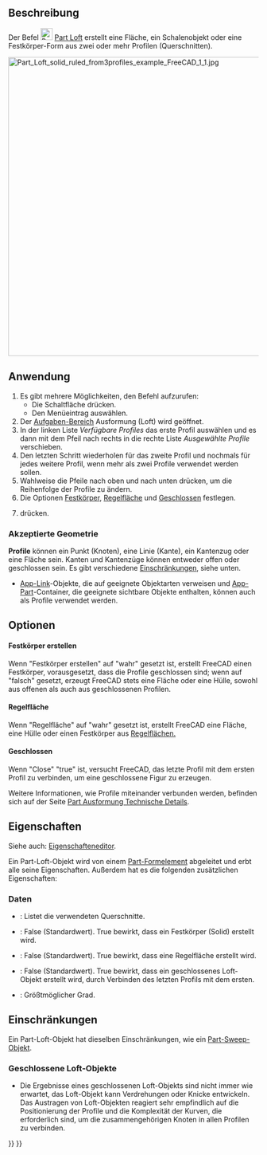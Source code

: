 <languages/>

{{Docnav/de
|[[Part_RuledSurface/de|Regelfläche]]
|[[Part_Sweep/de|Austragung]]
|[[Part_Workbench/de|Part]]
|IconL=Part_RuledSurface.svg
|IconR=Part_Sweep.svg
|IconC=Workbench_Part.svg
}}

{{GuiCommand/de
|Name=Part Loft
|Name=Part Ausformung
|MenuLocation=Formteil → Ausformung...
|Workbenches=[[Part_Workbench/de|Part]]
|Version=0.13
|SeeAlso=[[Part_Sweep/de|Part Austragung]]
}}

<span id="Description"></span>
==Beschreibung==

Der Befel [[Image:Part_Loft.svg|24px]] [[Part_Loft|Part Loft]] erstellt eine Fläche, ein Schalenobjekt oder eine Festkörper-Form aus zwei oder mehr Profilen (Querschnitten).

[[File:Part_Loft_solid_ruled_from3profiles_example_FreeCAD_1_1.jpg|600px]]
{{Caption|Loft-Objekt über drei Profile, zwei [[Part_Circle|Part Kreisen]] und einer [[Part_Ellipse/de|Part Ellipse]]. Die Eigenschaften Solid und Ruled sind auf "True" gesetzt.}}

<span id="Usage"></span>
==Anwendung==

<div class="mw-translate-fuzzy">
# Es gibt mehrere Möglichkeiten, den Befehl aufzurufen:
#* Die Schaltfläche {{Button|[[Image:Part_Loft.svg|16px]] [[Part_Loft/de|Ausformung...]]}} drücken.
#* Den Menüeintrag {{MenuCommand|Part → [[Image:Part_Loft.svg|16px]] Ausformung...}} auswählen.
# Der [[Task_panel/de|Aufgaben-Bereich]] Ausformung (Loft) wird geöffnet.
# In der linken Liste ''Verfügbare Profiles'' das erste Profil auswählen und es dann mit dem Pfeil nach rechts in die rechte Liste ''Ausgewählte Profile'' verschieben.
# Den letzten Schritt wiederholen für das zweite Profil und nochmals für jedes weitere Profil, wenn mehr als zwei Profile verwendet werden sollen.
# Wahlweise die Pfeile nach oben und nach unten drücken, um die Reihenfolge der Profile zu ändern.
# Die Optionen [[#Data|Festkörper]], [[#Data|Regelfläche]] und [[#Data|Geschlossen]] festlegen.
# {{Button|OK}} drücken.
</div>

<span id="Accepted_geometry"></span>
===Akzeptierte Geometrie===

'''Profile''' können ein Punkt (Knoten), eine Linie (Kante), ein Kantenzug oder eine Fläche sein. Kanten und Kantenzüge können entweder offen oder geschlossen sein. Es gibt verschiedene [[#Einschränkungen|Einschränkungen]], siehe unten.

* [[App_Link/de|App-Link]]-Objekte, die auf geeignete Objektarten verweisen und [[App_Part/de|App-Part]]-Container, die geeignete sichtbare Objekte enthalten, können auch als Profile verwendet werden. {{Version/de|0.20}}

<span id="Options"></span>
==Optionen==

<span id="Create_solid"></span>
====Festkörper erstellen====

Wenn "Festkörper erstellen" auf "wahr" gesetzt ist, erstellt FreeCAD einen Festkörper, vorausgesetzt, dass die Profile geschlossen sind; wenn auf "falsch" gesetzt, erzeugt FreeCAD stets eine Fläche oder eine Hülle, sowohl aus offenen als auch aus geschlossenen Profilen.

<span id="Ruled_surface"></span>
====Regelfläche====

Wenn "Regelfläche" auf "wahr" gesetzt ist, erstellt FreeCAD eine Fläche, eine Hülle oder einen Festkörper aus [https://de.wikipedia.org/wiki/Regelfl%C3%A4che Regelflächen.]

<span id="Closed"></span>
====Geschlossen====

Wenn "Close" "true" ist, versucht FreeCAD, das letzte Profil mit dem ersten Profil zu verbinden, um eine geschlossene Figur zu erzeugen.  

Weitere Informationen, wie Profile miteinander verbunden werden, befinden sich auf der Seite [[Part_Loft_Technical_Details/de|Part Ausformung Technische Details]].

<span id="Properties"></span>
==Eigenschaften==

Siehe auch: [[Property_editor/de|Eigenschafteneditor]].

Ein Part-Loft-Objekt wird von einem [[Part_Feature/de|Part-Formelement]] abgeleitet und erbt alle seine Eigenschaften. Außerdem hat es die folgenden zusätzlichen Eigenschaften:

<span id="Data"></span>
===Daten===

{{TitleProperty|Loft}}

* {{PropertyData/de|Sections|LinkList}}: Listet die verwendeten Querschnitte.
* {{PropertyData/de|Solid|Bool}}: False (Standardwert). True bewirkt, dass ein Festkörper (Solid) erstellt wird.
* {{PropertyData/de|Ruled|Bool}}: False (Standardwert). True bewirkt, dass eine Regelfläche erstellt wird.
* {{PropertyData/de|Closed|Bool}}: False (Standardwert). True bewirkt, dass ein geschlossenes Loft-Objekt erstellt wird, durch Verbinden des letzten Profils mit dem ersten.
* {{PropertyData/de|Max Degree|IntegerConstraint}}: Größtmöglicher Grad.

<span id="Limitations"></span>
==Einschränkungen==

Ein Part-Loft-Objekt hat dieselben Einschränkungen, wie ein [[Part_Sweep/de#Einschränkungen|Part-Sweep-Objekt]].

<span id="Closed_Lofts"></span>
===Geschlossene Loft-Objekte===

* Die Ergebnisse eines geschlossenen Loft-Objekts sind nicht immer wie erwartet, das Loft-Objekt kann Verdrehungen oder Knicke entwickeln. Das Austragen von Loft-Objekten reagiert sehr empfindlich auf die Positionierung der Profile und die Komplexität der Kurven, die erforderlich sind, um die zusammengehörigen Knoten in allen Profilen zu verbinden.


{{Docnav/de
|[[Part_RuledSurface/de|Regelfläche]]
|[[Part_Sweep/de|Austragung]]
|[[Part_Workbench/de|Part]]
|IconL=Part_RuledSurface.svg
|IconR=Part_Sweep.svg
|IconC=Workbench_Part.svg
}}

{{Part Tools navi{{#translation:}}}}
{{Userdocnavi{{#translation:}}}}